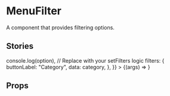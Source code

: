 

<Meta title="Grid/filters/menu-filters/docs" component={MenuFilter} />

# MenuFilter

A component that provides filtering options.

## Stories

<Canvas>
  <Story
    name="Default"
    args={{
      setFilters: (option) => console.log(option), // Replace with your setFilters logic
      filters: {
        buttonLabel: "Category",
        data: category,
      },
    }}
  >
    {(args) => <MenuFilter {...args} />}
  </Story>
</Canvas>

## Props
